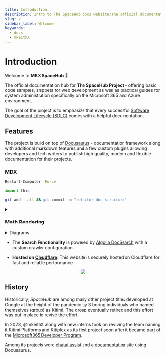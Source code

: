 ```yaml
---
title: Introduction
description: Intro to The SpaceHub docs website:The official documentation for The SpaceHub Project
slug: /
sidebar_label: Welcome
keywords:
  - docs
  - mkeithX
---
```




# Introduction

Welcome to **MKX SpaceHub** 🚀

The official documentation hub for **The SpaceHub Project** - offering basic code samples, snippets for web development as well as practical guides for system administration specifically on the Microsoft 365 and Azure environment.


The goal of the project is to emphasize that every successful [Software Development Lifecycle (SDLC)](https://github.com/resources/articles/software-development/what-is-sdlc#sdlc-best-practices-and-challenges) comes with a helpful documentation. 


## Features
The project is build on top of [Docusaurus](https://docusaurus.io) - documentation framework along with additional markdown features and a few custom plugins allowing developers and tech writers to publish high quality, modern and flexible documentation for their projects.


### MDX

<BrowserWindow>

<Tabs>
<TabItem value="sh" label="PowerShell">

```sh
Restart-Computer -Force
```
</TabItem>

<TabItem value="py" label="Python">

```py
import this
```

</TabItem>
<TabItem value="git" label="Git">

```bash
git add --all && git commit -m "refactor doc structure"
```

</TabItem>
</Tabs>

</BrowserWindow>

<!-- <BrowserWindow>


</BrowserWindow> -->


<details>
<summary><h3>Math Rendering</h3></summary>

For displaying complex equations

- $ E = mc^2 $
- $ F = ma $
- $ I = \int_0^{2\pi} \sin(x)\,dx $

</details>




<details>
<summary>Diagrams</summary>

For clear visual explanations

  ```mermaid
    graph LR;
    A-->B-->C;
  ```

  ```mermaid
  kanban
    Todo
      [Create Documentation]
      docs[Create Blog about the new diagram]
    [In progress]
      id6[Create renderer so that it works in all cases.  We also add som extra text here for testing  purposes. And some more just for the extra flare.]
    id9[Ready for deploy]
      id8[Design grammar]@{ assigned: 'knsv' }
    id10[Ready for test]
      id4[Create parsing tests]@{ ticket: MC-2038,  assigned: 'K.Sveidqvist', priority: 'High' }
      id66[last item]@{ priority: 'Very Low', assigned:   'knsv' }
    id11[Done]
      id5[define getData]
      id2[Title of diagram is more than 100 chars when  user duplicates diagram with 100 char]@{ ticket:   MC-2036, priority: 'Very High'}
      id3[Update DB function]@{ ticket: MC-2037,  assigned: knsv, priority: 'High' }

    id12[Can't reproduce]
      id3[Weird flickering in Firefox]
  ```

</details>

- The **Search Functionality** is powered by [Algolia DocSearch](https://docsearch.algolia.com) with a custom crawler configuration.


- **Hosted on [Cloudflare](https://pages.cloudflare.com/)**: This website is securely hosted on Cloudflare for fast and reliable performance.

<p align="center">
  <a href="#">
    <img src="https://skillicons.dev/icons?i=git,azure,react,vscode,cloudflare" />
  </a>
</p>

## History
Historically, _SpaceHub_ are among many other project titles developed at Google at the height of the pandemic by 3 boring individuals who named themselves (group) as Kitimi. The group eventually retired and this effort was put in place to revive the effort.

In 2023, @mkeithX along with new interns took on reviving the team naming it Kitimi Platforms and Kitiplex as its first project soon after it became part of the [Microsoft365 Developer Program](https://developer.microsoft.com/en-us/microsoft-365). 

Among its projects were [chatai assist](https://ginabot.vercel.app/) and a [documentation](https://kitiplex.github.io/blog/welcome) site using Docusaurus.






<!-- <KitimiTest class="logoCard" /> -->

<KitimiLogo class="logoBadge" />


